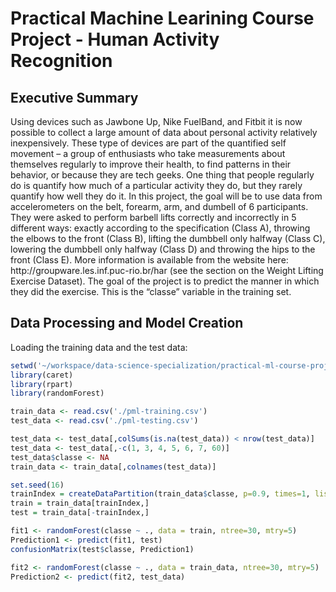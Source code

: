 # Practical Machine Learining Course Project - Human Activity Recognition

## Executive Summary
Using devices such as Jawbone Up, Nike FuelBand, and Fitbit it is now possible to collect a large amount of data about personal activity relatively inexpensively. These type of devices are part of the quantified self movement – a group of enthusiasts who take measurements about themselves regularly to improve their health, to find patterns in their behavior, or because they are tech geeks. One thing that people regularly do is quantify how much of a particular activity they do, but they rarely quantify how well they do it. In this project, the goal will be to use data from accelerometers on the belt, forearm, arm, and dumbell of 6 participants. They were asked to perform barbell lifts correctly and incorrectly in 5 different ways: exactly according to the specification (Class A), throwing the elbows to the front (Class B), lifting the dumbbell only halfway (Class C), lowering the dumbbell only halfway (Class D) and throwing the hips to the front (Class E). More information is available from the website here: http://groupware.les.inf.puc-rio.br/har (see the section on the Weight Lifting Exercise Dataset).
The goal of the project is to predict the manner in which they did the exercise. This is the "classe" variable in the training set.

## Data Processing and Model Creation
Loading the training data and the test data:

```r
setwd('~/workspace/data-science-specialization/practical-ml-course-project')
library(caret)
library(rpart)
library(randomForest)

train_data <- read.csv('./pml-training.csv')
test_data <- read.csv('./pml-testing.csv')
```


```r
test_data <- test_data[,colSums(is.na(test_data)) < nrow(test_data)]
test_data <- test_data[,-c(1, 3, 4, 5, 6, 7, 60)]
test_data$classe <- NA
train_data <- train_data[,colnames(test_data)]
```

```r
set.seed(16)
trainIndex = createDataPartition(train_data$classe, p=0.9, times=1, list=FALSE)
train = train_data[trainIndex,]
test = train_data[-trainIndex,]
```

```r
fit1 <- randomForest(classe ~ ., data = train, ntree=30, mtry=5)
Prediction1 <- predict(fit1, test)
confusionMatrix(test$classe, Prediction1)
```

```r
fit2 <- randomForest(classe ~ ., data = train_data, ntree=30, mtry=5)
Prediction2 <- predict(fit2, test_data)
```